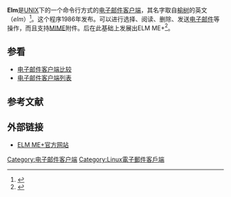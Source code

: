 {{Otheruses|subject=一种电子邮件客户端|other=elm在中文的意思|榆树}}
{{Infobox Software
|name = Elm
|screenshot = Elm.png|250px|]]
|author = Dave Taylor
|developer = Bill Pemberton
|released = 1986
|latest release version = 2.5.8
|latest release date = {{Release date and age|2005|08|18}}
|operating system = 任何[[类Unix|类Unix]]系统
|genre = [[电子邮件客户端|电子邮件客户端]]
|license = 类[[BSD许可证|BSD许可证]]
|website = {{URL|http://www.instinct.org/elm/}}
|}}
{{about|一種电子邮件客户端|簡稱ELM的一種人工神經網絡模型|極限學習機}}
'''Elm'''是[[UNIX|UNIX]]下的一个命令行方式的[[电子邮件客户端|电子邮件客户端]]，其名字取自[[榆树|榆树]]的英文（''elm''）<ref>{{cite book|title=Internet漫游指南|publisher=人民邮电出版社|isbn=7-115-06663-9|pages=53|editor=Richard J. Smith, Mark Gibbs, Paul McFedries|others=毛伟, 张文涛 译|location=北京|edition=修订版|date=1997-10}}</ref>。这个程序1986年发布。可以进行选择、阅读、删除、发送[[电子邮件|电子邮件]]等操作，而且支持[[MIME|MIME]]附件。后在此基础上发展出ELM ME+<ref>{{cite web|author=Kari E. Hurtta|title=Elm ME+ - an interactive mail system, Millennium Edition|url=http://www.elmme-mailer.org/#about|accessdate=2010-08-05|date=2010-04-01|archive-date=2011-07-02|archive-url=https://web.archive.org/web/20110702150344/http://www.elmme-mailer.org/#about|dead-url=no}}</ref>。

== 参看 ==
* [[电子邮件客户端比较|电子邮件客户端比较]]
* [[电子邮件客户端列表|电子邮件客户端列表]]

==参考文献==
<div class="references-small">
<references></references>
</div>

== 外部链接 ==
* [http://www.elmme-mailer.org/ ELM ME+官方网站]{{Wayback|url=http://www.elmme-mailer.org/ |date=20110702150344 }}

{{Email clients}}

{{computer-stub}}

[[Category:电子邮件客户端|Category:电子邮件客户端]]
[[Category:Linux電子郵件客戶端|Category:Linux電子郵件客戶端]]
